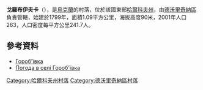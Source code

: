 {{coord|49|49|54|N|37|43|44|E|scale:100000_region:UA|display=title}}

'''戈羅布伊夫卡'''（{{lang-uk|Гороб'ївка}}），是[[烏克蘭|烏克蘭]]的村落，位於該國東部[[哈爾科夫州|哈爾科夫州]]，由[[德沃里奇納區|德沃里奇納區]]負責管轄，始建於1799年，面積1.09平方公里，海拔高度90米，2001年人口263，人口密度每平方公里241.7人。

==參考資料==
* [http://w1.c1.rada.gov.ua/pls/z7502/A005?rdat1=09.01.2009&rf7571=32910 Гороб'ївка]{{dead link|date=2018年3月 |bot=InternetArchiveBot |fix-attempted=yes }}
* [http://weather.in.ua/ua/har'kovskaja/5588 Погода в селі Гороб'ївка]{{Wayback|url=http://weather.in.ua/ua/har%27kovskaja/5588 |date=20160323025708 }}

{{DEFAULTSORT:Гороб'ївка}}
[[Category:哈爾科夫州村落|Category:哈爾科夫州村落]]
[[Category:德沃里奇納區村落|Category:德沃里奇納區村落]]


{{Kharkiv-geo-stub}}